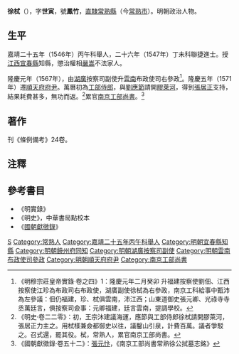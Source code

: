 {{明清人物信息框
| 姓名 = 徐栻
| 最高職務 = 南京工部尚書
| 國家 = 大明
| 籍貫 = [[南直隸|直隸]][[常熟縣|常熟縣]]
| 族裔 = 
| 字號 = 字世寅，號鳳竹
| 諡號 = 
| 出生日期 = 正德十四年（1519年）
| 出生地點 = [[南直隸|直隸]][[常熟縣|常熟縣]]
| 逝世日期 = 萬曆九年（1581年）
| 逝世地點 = [[南直隸|直隸]][[常熟縣|常熟縣]]
| 墓葬 = 
| 配偶 = 
| 親屬 = 
| 出身 = 
*嘉靖二十五年丙午科舉人
*嘉靖二十六年丁未科同進士出身
| 經歷 = 
| 著作 = 
}}

'''徐栻'''（{{bd|1519年||1581年|catIdx=Q}}），字'''世寅'''，號'''鳳竹'''，[[南直隸|直隸]][[常熟縣|常熟縣]]（今[[常熟市|常熟市]]）。明朝政治人物。

==生平==
嘉靖二十五年（1546年）丙午科舉人，二十六年（1547年）丁未科聯捷進士。授[[江西|江西]][[宜春縣|宜春縣]]知縣，懲治權相[[嚴嵩|嚴嵩]]不法家人。

隆慶元年（1567年），由[[湖廣|湖廣]]按察司副使升[[雲南|雲南]]布政使司右參政<ref>《明穆宗莊皇帝實錄·卷之四》1：隆慶元年二月癸卯 升福建按察使劉佃、江西按察使江珍為布政司右布政使，湖廣副使徐栻為右參政，南京工科給事中甄沛為左參議：佃仍福建，珍、栻俱雲南，沛江西；山東道御史張元卿、光祿寺寺丞萬廷言，俱按察司僉事：元卿福建，廷言雲南，提調學校。</ref>。隆慶五年（1571年）遷[[順天府府尹|順天府府尹]]。萬曆初為[[工部侍郎|工部侍郎]]，與[[劉應節|劉應節]]請開[[膠萊河|膠萊河]]，得到[[張居正|張居正]]支持，結果耗費甚多，無功而返。<ref>《明史·卷二二零》：初，王宗沐建議海運，應節與工部侍郎徐栻請開膠萊河，張居正力主之。用栻樣兼僉都御史以往，議鑿山引泉，計費百萬。議者爭駁之。召式還，罷其役。栻，常熟人，累官南京工部尚書。</ref>累官[[南京|南京]][[工部尚書|工部尚書]]。<ref>《國朝獻徵錄·卷五十二》：[[張元忭|張元忭]]，《南京工部尚書常熟徐公拭墓志銘》</ref>

==著作==
刊《條例備考》24卷。

==注釋==
{{reflist}}

==參考書目==
*《明實錄》
*《明史》，中華書局點校本
*《[[國朝獻徵錄|國朝獻徵錄]]》

{{start box}}
{{s-off}}
{{s-before|[[陳墀_(江夏)|陳墀]]}}
{{s-title|明朝饒州府同知|1559年－1560年}}
{{s-after|[[褚相|褚相]]}}
{{end box}}

{{嘉靖二十六年丁未科殿試金榜}}

{{Authority control}}
{{DEFAULTSORT:Xu徐}}
[[Category:徐姓|S]]
[[Category:常熟人|Category:常熟人]]
[[Category:嘉靖二十五年丙午科舉人|Category:嘉靖二十五年丙午科舉人]]
[[Category:明朝宜春縣知縣|Category:明朝宜春縣知縣]]
[[Category:明朝饒州府同知|Category:明朝饒州府同知]]
[[Category:明朝湖廣按察司副使|Category:明朝湖廣按察司副使]]
[[Category:明朝雲南布政使司參政|Category:明朝雲南布政使司參政]]
[[Category:明朝順天府府尹|Category:明朝順天府府尹]]
[[Category:南京工部尚書|Category:南京工部尚書]]